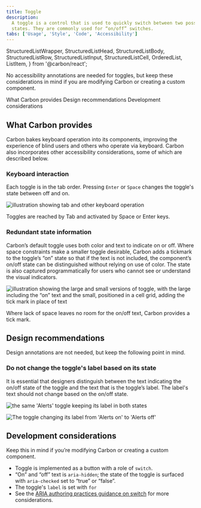 ```yaml
---
title: Toggle
description:
  A toggle is a control that is used to quickly switch between two possible
  states. They are commonly used for “on/off” switches.
tabs: ['Usage', 'Style', 'Code', 'Accessibility']
---
```


  StructuredListWrapper,
  StructuredListHead,
  StructuredListBody,
  StructuredListRow,
  StructuredListInput,
  StructuredListCell,
  OrderedList,
  ListItem,
} from '@carbon/react';

<PageDescription>

No accessibility annotations are needed for toggles, but keep these considerations in mind if you are modifying Carbon or creating a custom component.

</PageDescription>

<AnchorLinks>

<AnchorLink>What Carbon provides</AnchorLink>
<AnchorLink>Design recommendations</AnchorLink>
<AnchorLink>Development considerations</AnchorLink>

</AnchorLinks>

## What Carbon provides

Carbon bakes keyboard operation into its components, improving the experience of
blind users and others who operate via keyboard. Carbon also incorporates other
accessibility considerations, some of which are described below.

### Keyboard interaction

Each toggle is in the tab order. Pressing `Enter` or `Space` changes the toggle's state between off and on.

<Row>
<Column colLg={8}>

![illustration showing tab and other keyboard operation](images/toggle-accessibility-1.png)

<Caption>
  Toggles are reached by Tab and activated by Space or Enter keys.
</Caption>

</Column>
</Row>

### Redundant state information

Carbon’s default toggle uses both color and text to indicate on or off. Where space constraints make a smaller toggle desirable, Carbon adds a tickmark to the toggle’s “on” state so that if the text is not included, the component’s on/off state can be distinguished without relying on use of color. The state is also captured programmatically for users who cannot see or understand the visual indicators.

<Row>
<Column colLg={8}>

![illustration showing the large and small versions of toggle, with the large including the “on” text and the small, positioned in a cell grid, adding the tick mark in place of text](images/toggle-accessibility-2.png)

<Caption>
  Where lack of space leaves no room for the on/off text, Carbon provides a tick mark.
</Caption>

</Column>
</Row>

## Design recommendations

Design annotations are not needed, but keep the following point in mind.

### Do not change the toggle's label based on its state

It is essential that designers distinguish between the text indicating the on/off state of the toggle and the text that is the toggle’s label. The label's text should not change based on the on/off state. 

<DoDontRow>
  <DoDont caption="Do keep the label consistent. Only change the state text between On and Off.">

![the same 'Alerts' toggle keeping its label in both states](images/toggle-accessibility-3.png)

  </DoDont>
  <DoDont type="dont" caption="Do not change the label text as a way of indicating the toggle's on/off state.">

![The toggle changing its label from 'Alerts on' to 'Alerts off'](images/toggle-accessibility-4.png)

  </DoDont>
</DoDontRow>

## Development considerations

Keep this in mind if you’re modifying Carbon or creating a custom component.

-	Toggle is implemented as a button with a role of `switch`.
-	“On” and “off” text is `aria-hidden`; the state of the toggle is surfaced with `aria-checked` set to “true” or “false”.
-	The toggle's `label` is set with `for`
-	See the [ARIA authoring practices guidance on switch](https://w3c.github.io/aria-practices/#switch) for more considerations.
